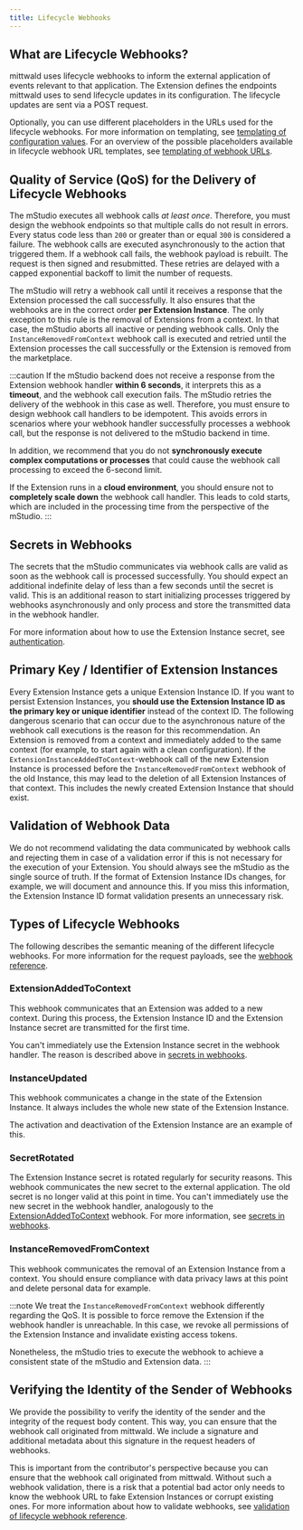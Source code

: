 ```yaml
---
title: Lifecycle Webhooks
---
```


## What are Lifecycle Webhooks?

mittwald uses lifecycle webhooks to inform the external application of events relevant to that application.
The Extension defines the endpoints mittwald uses to send lifecycle updates in its configuration.
The lifecycle updates are sent via a POST request.

Optionally, you can use different placeholders in the URLs used for the lifecycle webhooks.
For more information on templating, see [templating of configuration values](../templating).
For an overview of the possible placeholders available in lifecycle webhook URL templates, see [templating of webhook URLs](../../../reference/webhooks#templating-of-webhook-urls).

## Quality of Service (QoS) for the Delivery of Lifecycle Webhooks

The mStudio executes all webhook calls _at least once_.
Therefore, you must design the webhook endpoints so that multiple calls do not result in errors.
Every status code less than `200` or greater than or equal `300` is considered a failure.
The webhook calls are executed asynchronously to the action that triggered them.
If a webhook call fails, the webhook payload is rebuilt.
The request is then signed and resubmitted.
These retries are delayed with a capped exponential backoff to limit the number of requests.

The mStudio will retry a webhook call until it receives a response that the Extension processed the call successfully.
It also ensures that the webhooks are in the correct order **per Extension Instance**.
The only exception to this rule is the removal of Extensions from a context.
In that case, the mStudio aborts all inactive or pending webhook calls.
Only the `InstanceRemovedFromContext` webhook call is executed and retried until the Extension processes the call successfully or the Extension is removed from the marketplace.

:::caution
If the mStudio backend does not receive a response from the Extension webhook handler **within 6 seconds**, it interprets this as a **timeout**, and the webhook call execution fails.
The mStudio retries the delivery of the webhook in this case as well.
Therefore, you must ensure to design webhook call handlers to be idempotent.
This avoids errors in scenarios where your webhook handler successfully processes a webhook call, but the response is not delivered to the mStudio backend in time.

In addition, we recommend that you do not **synchronously execute complex computations or processes** that could cause the webhook call processing to exceed the 6-second limit.

If the Extension runs in a **cloud environment**, you should ensure not to **completely scale down** the webhook call handler.
This leads to cold starts, which are included in the processing time from the perspective of the mStudio.
:::

## Secrets in Webhooks

The secrets that the mStudio communicates via webhook calls are valid as soon as the webhook call is processed successfully.
You should expect an additional indefinite delay of less than a few seconds until the secret is valid.
This is an additional reason to start initializing processes triggered by webhooks asynchronously and only process and store the transmitted data in the webhook handler.

For more information about how to use the Extension Instance secret, see [authentication](../authentication#extension-instance-secret).

## Primary Key / Identifier of Extension Instances

Every Extension Instance gets a unique Extension Instance ID.
If you want to persist Extension Instances, you **should use the Extension Instance ID as the primary key or unique identifier** instead of the context ID.
The following dangerous scenario that can occur due to the asynchronous nature of the webhook call executions is the reason for this recommendation.
An Extension is removed from a context and immediately added to the same context (for example, to start again with a clean configuration).
If the `ExtensionInstanceAddedToContext`-webhook call of the new Extension Instance is processed before the `InstanceRemovedFromContext` webhook of the old Instance,
this may lead to the deletion of all Extension Instances of that context.
This includes the newly created Extension Instance that should exist.

## Validation of Webhook Data

We do not recommend validating the data communicated by webhook calls and rejecting them in case of a validation error if this is not necessary for the execution of your Extension.
You should always see the mStudio as the single source of truth.
If the format of Extension Instance IDs changes, for example, we will document and announce this.
If you miss this information, the Extension Instance ID format validation presents an unnecessary risk.

## Types of Lifecycle Webhooks

The following describes the semantic meaning of the different lifecycle webhooks.
For more information for the request payloads, see the [webhook reference](../../../reference/webhooks).

### ExtensionAddedToContext

This webhook communicates that an Extension was added to a new context.
During this process, the Extension Instance ID and the Extension Instance secret are transmitted for the first time.

You can't immediately use the Extension Instance secret in the webhook handler.
The reason is described above in [secrets in webhooks](#secrets-in-webhooks).

### InstanceUpdated

This webhook communicates a change in the state of the Extension Instance.
It always includes the whole new state of the Extension Instance.

The activation and deactivation of the Extension Instance are an example of this.

### SecretRotated

The Extension Instance secret is rotated regularly for security reasons.
This webhook communicates the new secret to the external application.
The old secret is no longer valid at this point in time.
You can't immediately use the new secret in the webhook handler, analogously to the [ExtensionAddedToContext](#extensionaddedtocontext) webhook.
For more information, see [secrets in webhooks](#secrets-in-webhooks).

### InstanceRemovedFromContext

This webhook communicates the removal of an Extension Instance from a context.
You should ensure compliance with data privacy laws at this point and delete personal data for example.

:::note
We treat the `InstanceRemovedFromContext` webhook differently regarding the QoS.
It is possible to force remove the Extension if the webhook handler is unreachable.
In this case, we revoke all permissions of the Extension Instance and invalidate existing access tokens.

Nonetheless, the mStudio tries to execute the webhook to achieve a consistent state of the mStudio and Extension data.
:::

## Verifying the Identity of the Sender of Webhooks

We provide the possibility to verify the identity of the sender and the integrity of the request body content.
This way, you can ensure that the webhook call originated from mittwald.
We include a signature and additional metadata about this signature in the request headers of webhooks.

This is important from the contributor's perspective because you can ensure that the webhook call originated from mittwald.
Without such a webhook validation, there is a risk that a potential bad actor only needs to know the webhook URL to fake Extension Instances or corrupt existing ones.
For more information about how to validate webhooks, see [validation of lifecycle webhook reference](../../../reference/webhooks#validation-of-lifecycle-webhooks).
